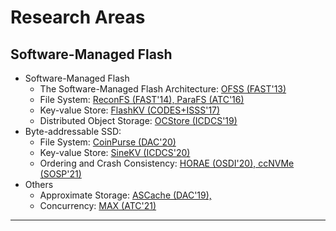# Research Areas

## Software-Managed Flash

- Software-Managed Flash
    - The Software-Managed Flash Architecture: [OFSS (FAST'13)](/)
    - File System: [ReconFS (FAST'14), ParaFS (ATC'16)]()
    - Key-value Store: [FlashKV (CODES+ISSS'17)]()
    - Distributed Object Storage: [OCStore (ICDCS'19)]()
- Byte-addressable SSD:
    - File System: [CoinPurse (DAC'20)]()
    - Key-value Store: [SineKV (ICDCS'20)]()
    - Ordering and Crash Consistency: [HORAE (OSDI'20), ccNVMe (SOSP'21)]()
- Others
    - Approximate Storage: [ASCache (DAC'19),]()
    - Concurrency: [MAX (ATC'21)]()

---
